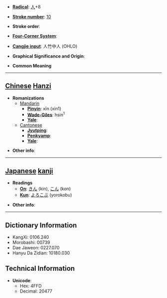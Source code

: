 * '''[[Wiktionary:Chinese radical index| Radical]]''': [[Wiktionary:Chinese radical index 人|人]]+8

* '''[[Wiktionary:Chinese total strokes index|Stroke number]]''': [[Wiktionary:Chinese total strokes index 10|10]]

* '''Stroke order''': 

* '''[[Wiktionary:Chinese four corner index|Four-Corner System]]''': 

* '''[[Wiktionary:Chinese Cangjie index|Cangjie input]]''': 人竹中人 (OHLO)

* '''Graphical Significance and Origin''': 

* '''Common Meaning'''

----

== [[Chinese]] [[Hanzi]] ==

* '''Romanizations'''
** [[Mandarin]]
*** '''[[Pinyin]]''': xīn (xin1)
*** '''[[Wade-Giles]]''': hsin<sup>1</sup>
*** '''[[Yale]]''': 
**[[Cantonese]]
***'''[[Jyutping]]''':
***'''[[Penkyamp]]''': 
***'''[[Yale]]''': 

* '''Other info''': 

----

== [[Japanese]] [[kanji]] ==

* '''Readings'''
** '''[[On]]''': [[きん]] (kin), [[こん]] (kon)
** '''[[Kun]]''': [[よろこぶ]] (yorokobu)

* '''Other info''':  

----

== Dictionary Information ==

* KangXi: 0106.240
* Morobashi: 00739
* Dae Jaweon: 0227.070
* Hanyu Da Zidian: 10180.030

== Technical Information ==

* '''Unicode''':
** Hex: 4FFD
** Decimal: 20477